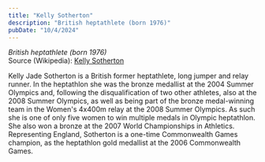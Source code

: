 ```yaml
---
title: "Kelly Sotherton"
description: "British heptathlete (born 1976)"
pubDate: "10/4/2024"
---
```


*British heptathlete (born 1976)*  
Source (Wikipedia): [Kelly Sotherton][1]

Kelly Jade Sotherton is a British former heptathlete, long jumper and relay runner. In the heptathlon she was the bronze medallist at the 2004 Summer Olympics and, following the disqualification of two other athletes, also at the 2008 Summer Olympics, as well as being part of the bronze medal-winning team in the Women's 4x400m relay at the 2008 Summer Olympics. As such she is one of only five women to win multiple medals in Olympic heptathlon. She also won a bronze at the 2007 World Championships in Athletics. Representing England, Sotherton is a one-time Commonwealth Games champion, as the heptathlon gold medallist at the 2006 Commonwealth Games.

[1]: https://en.wikipedia.org/wiki/Kelly_Sotherton
